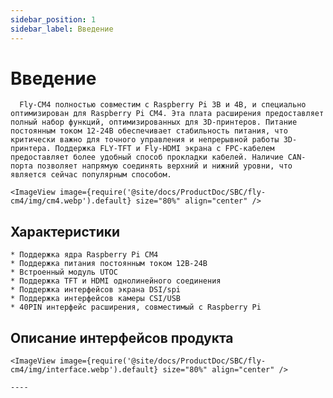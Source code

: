 ```yaml
---
sidebar_position: 1
sidebar_label: Введение
---
```




# Введение

      Fly-CM4 полностью совместим с Raspberry Pi 3B и 4B, и специально оптимизирован для Raspberry Pi CM4. Эта плата расширения предоставляет полный набор функций, оптимизированных для 3D-принтеров. Питание постоянным током 12-24В обеспечивает стабильность питания, что критически важно для точного управления и непрерывной работы 3D-принтера. Поддержка FLY-TFT и Fly-HDMI экрана с FPC-кабелем предоставляет более удобный способ прокладки кабелей. Наличие CAN-порта позволяет напрямую соединять верхний и нижний уровни, что является сейчас популярным способом.

    <ImageView image={require('@site/docs/ProductDoc/SBC/fly-cm4/img/cm4.webp').default} size="80%" align="center" />

## Характеристики

    * Поддержка ядра Raspberry Pi CM4
    * Поддержка питания постоянным током 12В-24В
    * Встроенный модуль UTOC
    * Поддержка TFT и HDMI однолинейного соединения
    * Поддержка интерфейсов экрана DSI/spi
    * Поддержка интерфейсов камеры CSI/USB
    * 40PIN интерфейс расширения, совместимый с Raspberry Pi

## Описание интерфейсов продукта

    <ImageView image={require('@site/docs/ProductDoc/SBC/fly-cm4/img/interface.webp').default} size="80%" align="center" />

    ----
